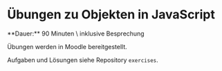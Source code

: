 
# Übungen zu Objekten in JavaScript

<Callout>
  **Dauer:** 90 Minuten \
  inklusive Besprechung
</Callout>

Übungen werden in Moodle bereitgestellt.

Aufgaben und Lösungen siehe Repository `exercises`.